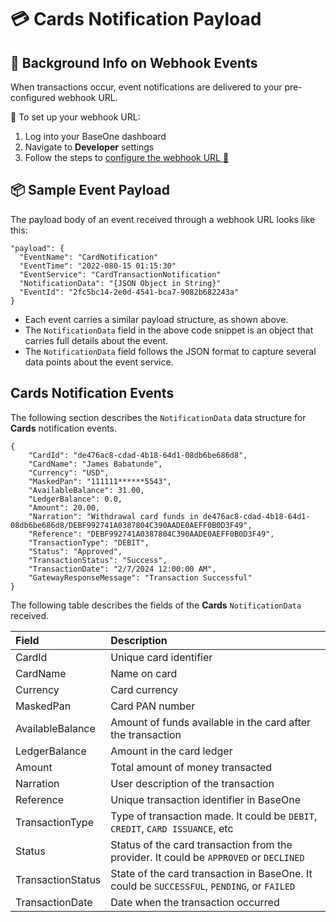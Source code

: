 # 💳 Cards Notification Payload

## 🔔 Background Info on Webhook Events

When transactions occur, event notifications are delivered to your pre-configured webhook URL.

🔧 To set up your webhook URL:

1. Log into your BaseOne dashboard
2. Navigate to **Developer** settings
3. Follow the steps to [configure the webhook URL 🔗](https://developer.baseone.co/docs/webhooks#how-to-register-your-webhook-url-on-the-baseone-dashboard)

## 📦 Sample Event Payload

The payload body of an event received through a webhook URL looks like this:

```text Sample event payload
"payload": {
  "EventName": "CardNotification"
  "EventTime": "2022-080-15 01:15:30"
  "EventService": "CardTransactionNotification"
  "NotificationData": "{JSON Object in String}"
  "EventId": "2fc5bc14-2e0d-4541-bca7-9082b682243a"
}
```

- Each event carries a similar payload structure, as shown above.
- The `NotificationData` field in the above code snippet is an object that carries full details about the event.
- The `NotificationData` field follows the JSON format to capture several data points about the event service.

## Cards Notification Events

The following section describes the `NotificationData` data structure for **Cards** notification events.

```text Sample Cards Notification Data Object
{
    "CardId": "de476ac8-cdad-4b18-64d1-08db6be686d8",
    "CardName": "James Babatunde",
    "Currency": "USD",
    "MaskedPan": "111111******5543",
    "AvailableBalance": 31.00,
    "LedgerBalance": 0.0,
    "Amount": 20.00,
    "Narration": "Withdrawal card funds in de476ac8-cdad-4b18-64d1-08db6be686d8/DEBF992741A0387804C390AADE0AEFF0B0D3F49",
    "Reference": "DEBF992741A0387804C390AADE0AEFF0B0D3F49",
    "TransactionType": "DEBIT",
    "Status": "Approved",
    "TransactionStatus": "Success",
    "TransactionDate": "2/7/2024 12:00:00 AM",
    "GatewayResponseMessage": "Transaction Successful"
}
```

The following table describes the fields of the **Cards** `NotificationData` received.

| Field             | Description                                                                                |
| :---------------- | :----------------------------------------------------------------------------------------- |
| CardId            | Unique card identifier                                                                     |
| CardName          | Name on card                                                                               |
| Currency          | Card currency                                                                              |
| MaskedPan         | Card PAN number                                                                            |
| AvailableBalance  | Amount of funds available in the card after the transaction                                |
| LedgerBalance     | Amount in the card ledger                                                                  |
| Amount            | Total amount of money transacted                                                           |
| Narration         | User description of the transaction                                                        |
| Reference         | Unique transaction identifier in BaseOne                                                   |
| TransactionType   | Type of transaction made. It could be `DEBIT`, `CREDIT`, `CARD ISSUANCE`, etc              |
| Status            | Status of the card transaction from the provider. It could be `APPROVED` or `DECLINED`     |
| TransactionStatus | State of the card transaction in BaseOne. It could be `SUCCESSFUL`, `PENDING`, or `FAILED` |
| TransactionDate   | Date when the transaction occurred                                                         |
